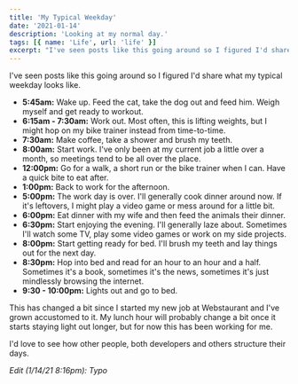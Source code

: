 ```yaml
---
title: 'My Typical Weekday'
date: '2021-01-14'
description: 'Looking at my normal day.'
tags: [{ name: 'Life', url: 'life' }]
excerpt: "I've seen posts like this going around so I figured I'd share what my typical weekday looks like."
---
```


I've seen posts like this going around so I figured I'd share what my typical weekday looks like.

-   **5:45am:** Wake up. Feed the cat, take the dog out and feed him. Weigh myself and get ready to workout.
-   **6:15am - 7:30am:** Work out. Most often, this is lifting weights, but I might hop on my bike trainer instead from time-to-time.
-   **7:30am:** Make coffee, take a shower and brush my teeth.
-   **8:00am:** Start work. I've only been at my current job a little over a month, so meetings tend to be all over the place.
-   **12:00pm:** Go for a walk, a short run or the bike trainer when I can. Have a quick bite to eat after.
-   **1:00pm:** Back to work for the afternoon.
-   **5:00pm:** The work day is over. I'll generally cook dinner around now. If it's leftovers, I might play a video game or mess around for a little bit.
-   **6:00pm:** Eat dinner with my wife and then feed the animals their dinner.
-   **6:30pm:** Start enjoying the evening. I'll generally laze about. Sometimes I'll watch some TV, play some video games or work on my side projects.
-   **8:00pm:** Start getting ready for bed. I'll brush my teeth and lay things out for the next day.
-   **8:30pm:** Hop into bed and read for an hour to an hour and a half. Sometimes it's a book, sometimes it's the news, sometimes it's just mindlessly browsing the internet.
-   **9:30 - 10:00pm:** Lights out and go to bed.

This has changed a bit since I started my new job at Webstaurant and I've grown accustomed to it. My lunch hour will probably change a bit once it starts staying light out longer, but for now this has been working for me.

I'd love to see how other people, both developers and others structure their days.

_Edit (1/14/21 8:16pm): Typo_

